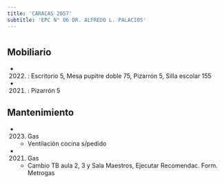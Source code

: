 ```yaml
---
title: 'CARACAS 2057'
subtitle: 'EPC N° 06 DR. ALFREDO L. PALACIOS'
---
```


#


## Mobiliario

*  (2022) : Escritorio 5, Mesa pupitre doble 75, Pizarrón 5, Silla escolar 155 

*  (2021) : Pizarrón 5 





## Mantenimiento

*  (2023) Gas 
    + Ventilación cocina s/pedido

*  (2021) Gas 
    + Cambio TB aula 2, 3 y Sala Maestros, Ejecutar Recomendac. Form. Metrogas



